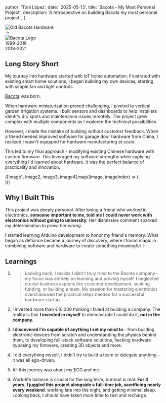 
  author: 'Toni López',
  date: '2025-05-13', 
  title: 'Bacota - My Most Personal Project',
  description:
    'A retrospective on building Bacota my most personal project.',
}



<div className="mt-6 mx-16">
  <div className="flex justify-between items-center">
    <div className="flex-1">
      <Image
        src={old_bacota}
        alt="Old Bacota Hardware"
        className="rounded-lg"
        width={96}
        height={96}
      />
    </div>
    <div className="flex-none px-8">
      <div className="text-2xl">→</div>
    </div>
    <div className="flex-1 flex justify-end">
      <Image 
        src={bacota} 
        alt="Bacota Logo"
        width={76}
        height={76}
      />
    </div>
  </div>
  <div className="flex justify-between mt-2 text-sm text-zinc-600 dark:text-zinc-400">
    <div>1999-2018</div>
    <div>2018-2021</div>
  </div>
</div>

## Long Story Short

My journey into hardware started with IoT home automation. Frustrated with existing smart home solutions, I began building my own devices, starting with simple fan and light controls.

[Bacota](https://bacota.com) was born.

When hardware miniaturization proved challenging, I pivoted to vertical garden irrigation systems. I built sensors and dashboards to help installers identify dry spots and maintenance issues remotely. The project grew complex with multiple components as I explored the technical possibilities.

However, I made the mistake of building without customer feedback. When a friend needed improved software for garage door hardware from China, I realized I wasn't equipped for hardware manufacturing at scale.

This led to my final approach - modifying existing Chinese hardware with custom firmware. This leveraged my software strengths while applying everything I'd learned about hardware. It was the perfect balance of practicality and innovation.


<div className="mt-16 sm:mt-20 overflow-x-auto">
  <div className="-my-4 flex justify-center gap-5 py-4 sm:gap-8 min-w-full">
    {[image1, image2, image3, image4].map((image, imageIndex) => (
      <div
        key={imageIndex}
        className={clsx(
          'relative aspect-[9/10] w-44 flex-none overflow-hidden rounded-xl bg-zinc-100 dark:bg-zinc-800 sm:w-72 sm:rounded-2xl',
          ['rotate-2', '-rotate-2', 'rotate-2', '-rotate-2'][imageIndex]
        )}
      >
        <Image
          src={image}
          alt=""
          sizes="(min-width: 640px) 18rem, 11rem" 
          className="absolute inset-0 h-full w-full object-cover"
        />
      </div>
    ))}
  </div>
</div>


## Why I Built This

This project was deeply personal. After losing a friend who worked in electronics, **someone important to me, told me I could never work with electronics without going to university**. Her dismissive comment sparked my determination to _prove her wrong_.

I started learning Arduino development to honor my friend's memory. What began as defiance became a journey of discovery, where I found magic in combining software and hardware to create something meaningful ✨

## Learnings

1. > Looking back, I realize I didn't truly tried to the Bacota company - my focus was entirely on learning and proving myself. I neglected crucial business aspects like customer development, seeking funding, or building a team. My passion for mastering electronics overshadowed the practical steps needed for a successful hardware startup.

2. I invested more than €10,000 thinking I failed at building a company. The reality is that **I invested in myself** to demonstrate I could do it, **not in the company.**

3. **I discovered I'm capable of anything I set my mind to** - from building electronic devices from scratch and understanding the physics behind them, to developing full-stack software solutions, hacking hardware bypasing my firmware, creating 3D objects and more.

4. I did everything myself, I didn't try to build a team or delegate anything - it was all ego-driven.

5. All this journey was about my EGO and me.

6. Work-life balance is crucial for the long term, burnout is real. **For 4 years, I juggled this project alongside a full-time job, sacrificing nearly every weekend**, working late into the night, and getting minimal sleep. Looking back, I should have taken more time to rest and recharge.


<div className="mt-16 sm:mt-20">
  <div className="aspect-[2/1] w-full overflow-hidden rounded-xl bg-zinc-100 dark:bg-zinc-800">
    <Image
      src={finalImage}
      alt=""
      className="h-full w-full object-cover"
      sizes="(min-width: 1024px) 100vw, 100vw"
      priority
    />
  </div>
</div>
